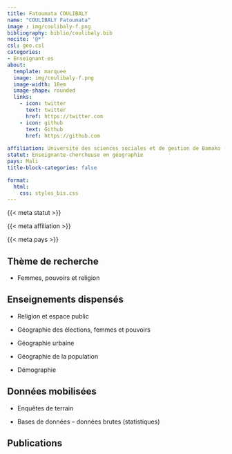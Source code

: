 ```yaml
---
title: Fatoumata COULIBALY
name: "COULIBALY Fatoumata"
image : img/coulibaly-f.png
bibliography: biblio/coulibaly.bib
nocite: '@*'
csl: geo.csl
categories: 
- Enseignant·es
about:
  template: marquee
  image: img/coulibaly-f.png
  image-width: 18em
  image-shape: rounded
  links:
    - icon: twitter
      text: twitter
      href: https://twitter.com
    - icon: github
      text: Github
      href: https://github.com
      
affiliation: Université des sciences sociales et de gestion de Bamako (USSGB)
statut: Enseignante-chercheuse en géographie
pays: Mali
title-block-categories: false

format:
  html: 
    css: styles_bis.css
---
```


::: {#profil}
::: {#statut}
{{< meta statut >}}
:::

::: {#affiliation}
{{< meta affiliation >}}
:::

::: {#pays}
<i class="bi bi-globe2"></i> {{< meta pays >}}\
:::
:::

## <i class="bi bi-ui-checks-grid"></i> Thème de recherche

::: {#liste}
-   Femmes, pouvoirs et religion
:::

## <i class="bi bi-person-video3"></i> Enseignements dispensés

<div>

-   Religion et espace public

-   Géographie des élections, femmes et pouvoirs

-   Géographie urbaine

-   Géographie de la population

-   Démographie

</div>

## <i class="bi bi-clipboard-data"></i> Données mobilisées

-   Enquêtes de terrain

-   Bases de données -- données brutes (statistiques)

## <i class="bi bi-file-earmark-text"></i> Publications

::: {#refs}
:::
